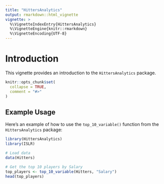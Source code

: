 ```yaml
---
title: "HittersAnalytics"
output: rmarkdown::html_vignette
vignette: >
  %\VignetteIndexEntry{HittersAnalytics}
  %\VignetteEngine{knitr::rmarkdown}
  %\VignetteEncoding{UTF-8}
---
```


# Introduction

This vignette provides an introduction to the `HittersAnalytics` package.

```r
knitr::opts_chunk$set(
  collapse = TRUE,
  comment = "#>"
)
```

## Example Usage

Here's an example of how to use the `top_10_variable()` function from the `HittersAnalytics` package:

```r
library(HittersAnalytics)
library(ISLR)

# Load data
data(Hitters)

# Get the top 10 players by Salary
top_players <- top_10_variable(Hitters, "Salary")
head(top_players)

```
